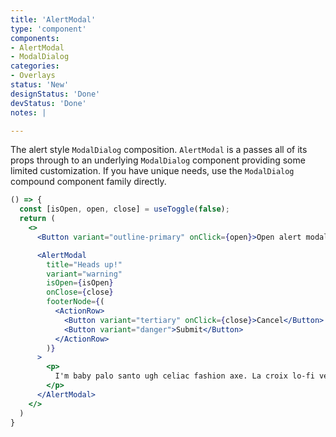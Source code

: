 ```yaml
---
title: 'AlertModal'
type: 'component'
components:
- AlertModal
- ModalDialog
categories:
- Overlays
status: 'New'
designStatus: 'Done'
devStatus: 'Done'
notes: |

---
```


The alert style `ModalDialog` composition. `AlertModal` is a passes all of its props through to an underlying `ModalDialog` component providing some limited customization. If you have unique needs, use the `ModalDialog` compound component family directly.

```jsx live
() => {
  const [isOpen, open, close] = useToggle(false);
  return (
    <>
      <Button variant="outline-primary" onClick={open}>Open alert modal</Button>

      <AlertModal
        title="Heads up!"
        variant="warning"
        isOpen={isOpen}
        onClose={close}
        footerNode={(
          <ActionRow>
            <Button variant="tertiary" onClick={close}>Cancel</Button>
            <Button variant="danger">Submit</Button>
          </ActionRow>
        )}
      >
        <p>
          I'm baby palo santo ugh celiac fashion axe. La croix lo-fi venmo whatever.
        </p>
      </AlertModal>
    </>
  )
}
```
